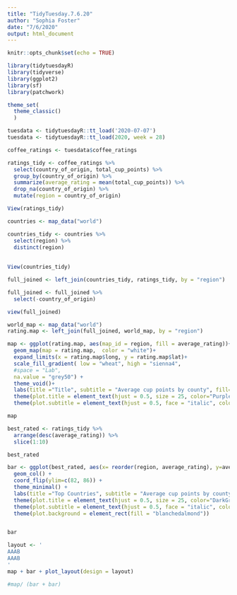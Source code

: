 ```yaml
---
title: "TidyTuesday.7.6.20"
author: "Sophia Foster"
date: "7/6/2020"
output: html_document
---
```


```r
knitr::opts_chunk$set(echo = TRUE)
```

```r
library(tidytuesdayR)
library(tidyverse)
library(ggplot2)
library(sf)
library(patchwork)

theme_set(
  theme_classic()
  )
```

```r
tuesdata <- tidytuesdayR::tt_load('2020-07-07')
tuesdata <- tidytuesdayR::tt_load(2020, week = 28)

coffee_ratings <- tuesdata$coffee_ratings
```

```r
ratings_tidy <- coffee_ratings %>%
  select(country_of_origin, total_cup_points) %>%
  group_by(country_of_origin) %>%
  summarize(average_rating = mean(total_cup_points)) %>%
  drop_na(country_of_origin) %>%
  mutate(region = country_of_origin)

View(ratings_tidy)
```

```r
countries <- map_data("world")

countries_tidy <- countries %>% 
  select(region) %>%
  distinct(region)
  
    
View(countries_tidy)
```

```r
full_joined <- left_join(countries_tidy, ratings_tidy, by = "region")

full_joined <- full_joined %>% 
  select(-country_of_origin) 

view(full_joined)
```

```r
world_map <- map_data("world")
rating.map <- left_join(full_joined, world_map, by = "region")
```

```r
map <- ggplot(rating.map, aes(map_id = region, fill = average_rating))+
  geom_map(map = rating.map,  color = "white")+
  expand_limits(x = rating.map$long, y = rating.map$lat)+
  scale_fill_gradient( low = "wheat", high = "sienna4",
  #space = "Lab",
  na.value = "grey50") +
  theme_void()+
  labs(title ="Title", subtitle = "Average cup points by county", fill="Series") +
  theme(plot.title = element_text(hjust = 0.5, size = 25, color="Purple")) +
  theme(plot.subtitle = element_text(hjust = 0.5, face = "italic", color="violet", size = 15))

map
```

```r
best_rated <- ratings_tidy %>%
  arrange(desc(average_rating)) %>%
  slice(1:10)

best_rated
```

```r
bar <- ggplot(best_rated, aes(x= reorder(region, average_rating), y=average_rating), fill= "Brown") +
  geom_col() +
  coord_flip(ylim=c(82, 86)) +
  theme_minimal() +
  labs(title ="Top Countries", subtitle = "Average cup points by county", fill="Series") +
  theme(plot.title = element_text(hjust = 0.5, size = 25, color="DarkGreen")) +
  theme(plot.subtitle = element_text(hjust = 0.5, face = "italic", color="Green", size = 15))+
  theme(plot.background = element_rect(fill = "blanchedalmond"))


bar
```

```r
layout <- '
AAAB
AAAB
'
map + bar + plot_layout(design = layout)

#map/ (bar + bar)

```

